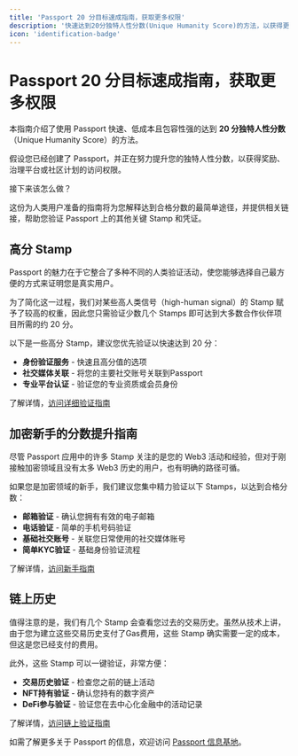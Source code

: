 ```yaml
---
title: 'Passport 20 分目标速成指南，获取更多权限'
description: '快速达到20分独特人性分数(Unique Humanity Score)的方法，以获得更多平台权限'
icon: 'identification-badge'
---
```


# Passport 20 分目标速成指南，获取更多权限

本指南介绍了使用 Passport 快速、低成本且包容性强的达到 **20 分独特人性分数**（Unique Humanity Score）的方法。

假设您已经创建了 Passport，并正在努力提升您的独特人性分数，以获得奖励、治理平台或社区计划的访问权限。

接下来该怎么做？

这份为人类用户准备的指南将为您解释达到合格分数的最简单途径，并提供相关链接，帮助您验证 Passport 上的其他关键 Stamp 和凭证。

## 高分 Stamp

Passport 的魅力在于它整合了多种不同的人类验证活动，使您能够选择自己最方便的方式来证明您是真实用户。

为了简化这一过程，我们对某些高人类信号（high-human signal）的 Stamp 赋予了较高的权重，因此您只需验证少数几个 Stamps 即可达到大多数合作伙伴项目所需的约 20 分。

以下是一些高分 Stamp，建议您优先验证以快速达到 20 分：

- **身份验证服务** - 快速且高分值的选项
- **社交媒体关联** - 将您的主要社交账号关联到Passport
- **专业平台认证** - 验证您的专业资质或会员身份

了解详情，[访问详细验证指南](#)

## 加密新手的分数提升指南

尽管 Passport 应用中的许多 Stamp 关注的是您的 Web3 活动和经验，但对于刚接触加密领域且没有太多 Web3 历史的用户，也有明确的路径可循。

如果您是加密领域的新手，我们建议您集中精力验证以下 Stamps，以达到合格分数：

- **邮箱验证** - 确认您拥有有效的电子邮箱
- **电话验证** - 简单的手机号码验证
- **基础社交账号** - 关联您日常使用的社交媒体账号
- **简单KYC验证** - 基础身份验证流程

了解详情，[访问新手指南](#)

## 链上历史

值得注意的是，我们有几个 Stamp 会查看您过去的交易历史。虽然从技术上讲，由于您为建立这些交易历史支付了Gas费用，这些 Stamp 确实需要一定的成本，但这是您已经支付的费用。

此外，这些 Stamp 可以一键验证，非常方便：

- **交易历史验证** - 检查您之前的链上活动
- **NFT持有验证** - 确认您持有的数字资产
- **DeFi参与验证** - 验证您在去中心化金融中的活动记录

了解详情，[访问链上验证指南](#)

如需了解更多关于 Passport 的信息，欢迎访问 [Passport 信息基地](#)。 